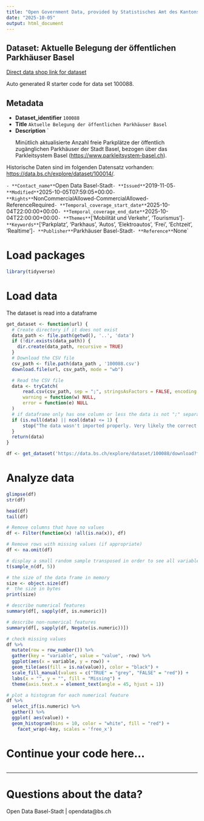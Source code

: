 ```yaml
---
title: "Open Government Data, provided by Statistisches Amt des Kantons Basel-Stadt - DCC Data Competence Center"
date: "2025-10-05"
output: html_document
---
```


## Dataset: Aktuelle Belegung der öffentlichen Parkhäuser Basel

[Direct data shop link for dataset](https://data.bs.ch/explore/dataset/100088)

Auto generated R starter code for data set 100088.

## Metadata

- **Dataset_identifier** `100088`
- **Title** `Aktuelle Belegung der öffentlichen Parkhäuser Basel`
- **Description** `<p>Minütlich aktualisierte Anzahl freie Parkplätze der öffentlich zugänglichen Parkhäuser der Stadt Basel, bezogen  über das Parkleitsystem Basel (<a href="https://www.parkleitsystem-basel.ch" target="_blank">https://www.parkleitsystem-basel.ch</a>).<br></p>

<p>Historische Daten sind im folgenden Datensatz vorhanden: <a href="https://data.bs.ch/explore/dataset/100014/" target="_blank">https://data.bs.ch/explore/dataset/100014/</a>. <br></p>`
- **Contact_name** `Open Data Basel-Stadt`
- **Issued** `2019-11-05`
- **Modified** `2025-10-05T07:59:05+00:00`
- **Rights** `NonCommercialAllowed-CommercialAllowed-ReferenceRequired`
- **Temporal_coverage_start_date** `2025-10-04T22:00:00+00:00`
- **Temporal_coverage_end_date** `2025-10-04T22:00:00+00:00`
- **Themes** `['Mobilität und Verkehr', 'Tourismus']`
- **Keywords** `['Parkplatz', 'Parkhaus', 'Autos', 'Elektroautos', 'Frei', 'Echtzeit', 'Realtime']`
- **Publisher** `Parkhäuser Basel-Stadt`
- **Reference** `None`


# Load packages

```r

library(tidyverse)
```

# Load data

The dataset is read into a dataframe

```r
get_dataset <- function(url) {
  # Create directory if it does not exist
  data_path <- file.path(getwd(), '..', 'data')
  if (!dir.exists(data_path)) {
    dir.create(data_path, recursive = TRUE)
  }
  # Download the CSV file
  csv_path <- file.path(data_path , '100088.csv')
  download.file(url, csv_path, mode = "wb")

  # Read the CSV file
  data <- tryCatch(
      read.csv(csv_path, sep = ";", stringsAsFactors = FALSE, encoding = "UTF-8"),
      warning = function(w) NULL,
      error = function(e) NULL
  )
  # if dataframe only has one column or less the data is not ";" separated
  if (is.null(data) || ncol(data) <= 1) {
      stop("The data wasn't imported properly. Very likely the correct separator couldn't be found.\nPlease check the dataset manually and adjust the code.")
  }
  return(data)
}
```

```r

df <- get_dataset('https://data.bs.ch/explore/dataset/100088/download?format=csv&timezone=Europe%2FZurich')

```

# Analyze data

```r

glimpse(df)
str(df)

head(df)
tail(df)

```

```r
# Remove columns that have no values
df <- Filter(function(x) !all(is.na(x)), df)

# Remove rows with missing values (if appropriate)
df <- na.omit(df)
```

```r
# display a small random sample transposed in order to see all variables
t(sample_n(df, 5))
```

```r
# the size of the data frame in memory
size <- object.size(df)
#  the size in bytes
print(size)
```

```r
# describe numerical features
summary(df[, sapply(df, is.numeric)])
```

```r
# describe non-numerical features
summary(df[, sapply(df, Negate(is.numeric))])
```

```r
# check missing values
df %>%
  mutate(row = row_number()) %>%
  gather(key = "variable", value = "value", -row) %>%
  ggplot(aes(x = variable, y = row)) +
  geom_tile(aes(fill = is.na(value)), color = "black") +
  scale_fill_manual(values = c("TRUE" = "grey", "FALSE" = "red")) +
  labs(x = "", y = "", fill = "Missing") +
  theme(axis.text.x = element_text(angle = 45, hjust = 1))
```

```r
# plot a histogram for each numerical feature
df %>%
  select_if(is.numeric) %>%
  gather() %>%
  ggplot( aes(value)) +
  geom_histogram(bins = 10, color = "white", fill = "red") +
    facet_wrap(~key, scales = 'free_x')
```

# Continue your code here...

```r

```
------------------------------------------------------------------------

# Questions about the data?

Open Data Basel-Stadt | opendata@bs.ch
